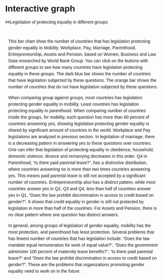 # Interactive graph

##Legislation of protecting equality in different groups

<style>
  * {
    font-family: sans-serif;
  }
</style> 

<div id="plot">
</div>
<div id="description" style="margin-top: 20px; padding: 10px; font-size: 14px; line-height: 1.5;">

  <p>This bar chart show the number of countries that has legislation protecting gender equality in Mobility, Workplace, Pay, Marriage, Parenthood, Entrepreneurship, Assets and Pension, based on Women, Business and Law Data researched by World Bank  Group. You can click on the buttons with different groups to see how many countries have legislation protecting equality in these groups. The dark blue bar shows the number of countries that have legislation subjected by these questions. The orange bar shows the number of countries that do not have legislation subjected by these questions.</p>

  <p>When comparing group against groups, most countries has legislation protecting gender equality in mobility. Least countries has legislation protecting equality in parenthood. When comparing number of countries inside the groups, for mobility, each question has more than 80 percent of countries answering yes, showing legislation protecting gender equality is shared by significant amount of countries in the world. Workplace and Pay legislations are analyzed in previous section. In legislation of marriage, there is a decreasing pattern in answering yes to these questions over countries. One can infer that legislation of protecting equality in obedience, household, domestic violence, divorce and remarrying decreases in this order. Q4 in Parenthood, "Is there paid parental leave?", has a distinctive distribution, where countries answering no is more than two times countries answering yes. This means paid parental leave is still not accepted by a significant number of countries. Entrepreneurship also has a distinct pattern, while most countries answer yes in Q2, Q3 and Q4, less than half of countries answer yes in Q1, "Does the law prohibit discrimination in access to credit based on gender?". It shows that credit equality in gender is still not protected by legislation in more than half of the countries. For Assets and Pension, there is no clear pattern where one question has distinct answers.</p>

  <p>In general, among groups of legislation of gender equality, mobility has the most protection, and parenthood has least protection. Several problems that has fewest number of countries that has legislation include: "Does the law mandate equal remuneration for work of equal value?", "Does the government administer 100 percent of maternity leave benefits?", "Is there paid parental leave?" and "Does the law prohibit discrimination in access to credit based on gender?". These are the problems that organizations promoting gender equality need to work on in the future.</p>
</div>

<script src="https://cdn.jsdelivr.net/npm/d3@7"></script>
<script src="scripts/myscript.js"></script>

<script>
const data = {
  MOBILITY: {
    questions: [
      { question: "Q1", yes: 156, no: 34 },
      { question: "Q2", yes: 176, no: 14 },
      { question: "Q3", yes: 163, no: 27 },
      { question: "Q4", yes: 180, no: 10 }
    ],
    caption: " Q1: Can a woman choose where to live in the same way as a man?\n Q2: Can a woman travel outside her home in the same way as a man?\n Q3: Can a woman apply for a passport in the same way as a man?\n Q4: Can a woman travel outside the country in the same way as a man?"
  },
  WORKPLACE: {
    questions: [
      { question: "Q1", yes: 171, no: 19 },
      { question: "Q2", yes: 162, no: 28 },
      { question: "Q3", yes: 151, no: 39 },
      { question: "Q4", yes: 150, no: 40 }
    ],
    caption: " Q1: Can a woman get a job in the same way as a man?\n Q2: Does the law prohibit discrimination in employment based on gender?\n Q3: Is there legislation on sexual harassment in employment?\n Q4: Are there criminal penalties or civil remedies for sexual harassment in employment?"
  },
  Pay: {
    questions: [
      { question: "Q1", yes: 98, no: 92 },
      { question: "Q2", yes: 170, no: 20 },
      { question: "Q3", yes: 145, no: 45 },
      { question: "Q4", yes: 131, no: 59 }
    ],
    caption: " Q1: Does the law mandate equal remuneration for work of equal value?\n Q2: Can a woman work at night in the same way as a man?\n Q3: Can a woman work in a job deemed dangerous in the same way as a man?\n Q4: Can a woman work in an industrial job in the same way as a man?"
  },
  MARRIAGE: {
    questions: [
      { question: "Q1", yes: 172, no: 18 },
      { question: "Q2", yes: 162, no: 28 },
      { question: "Q3", yes: 165, no: 25 },
      { question: "Q4", yes: 145, no: 45 },
      { question: "Q5", yes: 123, no: 67 }
    ],
    caption: " Q1: Is the law free of legal provisions that require a married woman to obey her husband?\n Q2: Can a woman be head of household in the same way as a man?\n Q3: Is there legislation specifically addressing domestic violence?\n Q4: Can a woman obtain a judgment of divorce in the same way as a man?\n Q5: Does a woman have the same rights to remarry as a man?"
  },
  PARENTHOOD: {
    questions: [
      { question: "Q1", yes: 123, no: 67 },
      { question: "Q2", yes: 97, no: 93 },
      { question: "Q3", yes: 123, no: 67 },
      { question: "Q4", yes: 55, no: 135 },
      { question: "Q5", yes: 154, no: 36 }
    ],
    caption: " Q1: Is paid leave of at least 14 weeks available to mothers?\n Q2: Does the government administer 100 percent of maternity leave benefits?\n Q3: Is there paid leave available to fathers?\n Q4: Is there paid parental leave?\n Q5: Is dismissal of pregnant workers prohibited?"
  },
  ENTREPRENEURSHIP: {
    questions: [
      { question: "Q1", yes: 94, no: 96 },
      { question: "Q2", yes: 188, no: 2 },
      { question: "Q3", yes: 185, no: 5 },
      { question: "Q4", yes: 184, no: 6 }
    ],
    caption: " Q1: Does the law prohibit discrimination in access to credit based on gender?\n Q2: Can a woman sign a contract in the same way as a man?\n Q3: Can a woman register a business in the same way as a man?\n Q4: Can a woman open a bank account in the same way as a man?"
  },
  ASSETS: {
  questions: [
    { question: "Q1", yes: 171, no: 19 },
    { question: "Q2", yes: 149, no: 41 },
    { question: "Q3", yes: 147, no: 43 },
    { question: "Q4", yes: 172, no: 18 },
    { question: "Q5", yes: 134, no: 56 }
  ],
  caption: " Q1: Do women and men have equal ownership rights to immovable property?\n Q2: Do sons and daughters have equal rights to inherit assets from their parents?\n Q3: Do male and female surviving spouses have equal rights to inherit assets?\n Q4: Does the law grant spouses equal administrative authority over assets during marriage?\n Q5: Does the law provide for the valuation of nonmonetary contributions?"},
  PENSION: {
    questions: [
      { question: "Q1", yes: 128, no: 62 },
      { question: "Q2", yes: 154, no: 36 },
      { question: "Q3", yes: 175, no: 15 },
      { question: "Q4", yes: 109, no: 81 }
    ],
    caption: " Q1: Is the age at which women and men can retire with full pension benefits the same?\n Q2: Is the age at which women and men can retire with partial pension benefits the same?\n Q3: Is the mandatory retirement age for women and men the same?\n Q4: Are periods of absence due to childcare accounted for in pension benefits?"
  }
};

// Initial setup
const margin = { top: 20, right: 30, bottom: 60, left: 120 };
const width = 800 - margin.left - margin.right;
const height = 350 - margin.top - margin.bottom;


// Create SVG
const svg = d3.select("#plot")
  .append("svg")
  .attr("width", width + margin.left + margin.right)
  .attr("height", height + margin.top + margin.bottom + 40) // Add extra space for caption
  .append("g")
  .attr("transform", `translate(${margin.left},${margin.top})`);

// Create scales
const xScale = d3.scaleLinear().range([0, width]);
const yScale = d3.scaleBand().range([0, height]).padding(0.2);
const colorScale = d3.scaleOrdinal().domain(["yes", "no"]).range(["steelblue", "darkorange"]);

svg.append("text")
  .attr("class", "title")
  .attr("x", width / 2) // Center the title horizontally
  .attr("y", -margin.top / 2+10) // Place it above the graph
  .attr("text-anchor", "middle") // Center align
  .style("font-size", "18px") // Font size
  .style("font-weight", "bold") // Bold font
  .text("Countries with Legislation Promoting Equality");
// Function to update chart
function updateChart(category) {
  const categoryData = data[category].questions;
  const maxBandwidth = 50;

  // Dynamically set yScale range
  const yScale = d3.scaleBand()
    .domain(categoryData.map(d => d.question))
    .range([0, Math.min(height, categoryData.length * maxBandwidth)])
    .padding(0.2);
  const captionText = data[category].caption;
  const maxYesNo = Math.max(...categoryData.map(d => Math.max(d.yes, d.no))); // Get the maximum of yes and no values
  xScale.domain([0, maxYesNo]);

  // Bind data
  const bars = svg.selectAll(".bar-group")
    .data(categoryData, d => d.question);

  // Exit
  bars.exit().remove();

  // Enter
  const barEnter = bars.enter()
    .append("g")
    .attr("class", "bar-group")
    .attr("transform", d => `translate(0, ${yScale(d.question)})`);

  barEnter.append("rect")
  .attr("class", "bar-yes")
  .attr("x", 0) // Horizontal position
  .attr("y", 0) // Positioned at the top of the band
  .attr("width", d => xScale(d.yes)) // Scaled width
  .attr("height", yScale.bandwidth() / 2) // Half the bandwidth
  .attr("fill", colorScale("yes"));
  
  barEnter.append("text")
  .attr("class", "label-yes")
  .attr("x", d => xScale(d.yes) + 5) // Position slightly to the right of the bar
  .attr("y", yScale.bandwidth() / 4) // Center vertically within the bar
  .attr("dy", ".35em") // Adjust for text baseline alignment
  .attr("fill", "black") // Text color
  .text(d => d.yes); // Display the "yes" value

// Enter bars for "no" responses
barEnter.append("rect")
  .attr("class", "bar-no")
  .attr("x", 0) // Horizontal position
  .attr("y", yScale.bandwidth() / 2) // Positioned at the middle of the band
  .attr("width", d => xScale(d.no)) // Scaled width
  .attr("height", yScale.bandwidth() / 2) // Half the bandwidth
  .attr("fill", colorScale("no"));
  
  barEnter.append("text")
  .attr("class", "label-no")
  .attr("x", d => xScale(d.no) + 5) // Position slightly to the right of the bar
  .attr("y", (yScale.bandwidth() / 2) + yScale.bandwidth() / 4) // Center vertically within the bar
  .attr("dy", ".35em") // Adjust for text baseline alignment
  .attr("fill", "black") // Text color
  .text(d => d.no); // Display the "no" value
  
  bars.select(".bar-yes")
    .transition()
    .duration(500)
    .attr("width", d => xScale(d.yes));

  // Update "yes" labels
  bars.select(".label-yes")
    .transition()
    .duration(500)
    .attr("x", d => xScale(d.yes) + 5)
    .text(d => d.yes);

  // Update "no" bars
  bars.select(".bar-no")
    .transition()
    .duration(500)
    .attr("width", d => xScale(d.no));

  // Update "no" labels
  bars.select(".label-no")
    .transition()
    .duration(500)
    .attr("x", d => xScale(d.no) + 5)
    .text(d => d.no);


  barEnter.append("text")
    .attr("class", "label")
    .attr("x", -10)
    .attr("y", yScale.bandwidth() / 2)
    .attr("dy", ".35em")
    .attr("text-anchor", "end")
    .text(d => d.question);

  // Update
 bars.select(".bar-yes")
    .transition()
    .duration(500)
    .attr("width", d => xScale(d.yes));

  // Update "yes" labels
  bars.select(".label-yes")
    .transition()
    .duration(500)
    .attr("x", d => xScale(d.yes) + 5)
    .text(d => d.yes);

  // Update "no" bars
  bars.select(".bar-no")
    .transition()
    .duration(500)
    .attr("width", d => xScale(d.no));

  // Update "no" labels
  bars.select(".label-no")
    .transition()
    .duration(500)
    .attr("x", d => xScale(d.no) + 5)
    .text(d => d.no);


  // Update caption
  svg.select(".caption").remove(); // Remove the previous caption

// Add multi-line caption
  const caption = svg.append("text")
  .attr("class", "caption")
  .attr("x", 0)
  .attr("y", height + margin.bottom - 30) // Start higher to allow space for multiple lines
  .attr("text-anchor", "start")
  .style("font-size", "14px");

// Split the caption into lines and append each as a <tspan>
  captionText.split('\n').forEach((line, index) => {
    caption.append("tspan")
      .attr("x", 0) // Align all lines to the left
      .attr("dy", index === 0 ? 0 : "1.2em") // Offset subsequent lines
      .text(line);
})
}

// Add buttons
const categories = Object.keys(data);
const buttonContainer = d3.select("#plot")
  .append("div")
  .attr("id", "buttons");

categories.forEach(category => {
  buttonContainer.append("button")
    .text(category)
    .on("click", () => updateChart(category));
});

// Add legend (color panel)
const legend = d3.select("#plot")
  .append("div")
  .attr("id", "legend");

legend.append("div")
  .style("display", "flex")
  .style("align-items", "center")
  .html(`
    <span style="display:inline-block; width:20px; height:20px; background-color:steelblue; margin-right:5px;"></span>
    Yes
  `);

// Add 'No' legend item
legend.append("div")
  .style("display", "flex")
  .style("align-items", "center")
  .html(`
    <span style="display:inline-block; width:20px; height:20px; background-color:darkorange; margin-right:5px;"></span>
    No
  `);
// Initialize chart
updateChart("MOBILITY");
</script>

